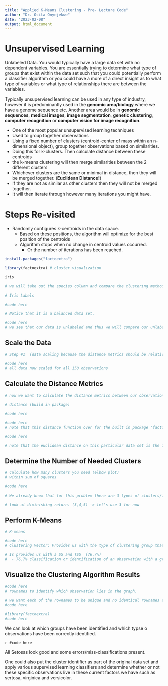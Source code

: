 ---
title: "Applied K-Means Clustering - Pre- Lecture Code"
author: "Dr. Osita Onyejekwe"
date: "2023-02-08"
output: html_document
---

# Unsupervised Learning

Unlabeled Data. You would typically have a large data set with no dependent variables. You are essentially trying to determine what type of groups that exist within the data set such that you could potentially perform a classifier algorithm or you could have a more of a direct insight as to what type of variables or what type of relationships there are between the variables.

Typically unsupervised learning can be used in any type of industry, however it is predominantly used in the **genomic area/biology** where we have a genome sequence etc. Another area would be in **genomic sequences**, **medical images**, **image segmentation**, **genetic clustering**, **computer recognition** or **computer vision for image recognition**.


- One of the most popular unsupervised learning techniques 
- Used to group together observations 
- Using a fixed number of clusters (centroid-center of mass within an n-dimensional object), group together observations based on similarities.
- Doing this for k-clusters. Then calculate distance between these centroids  
- the k-means clustering will then merge similarities between the 2 different clusters 
- Whichever clusters are the same or minimal in distance, then they will be merged together. (**Euclidean Distance!**)
- If they are not as similar as other clusters then they will not be merged together. 
- It will then iterate through however many iterations you might have. 


# Steps Re-visited 

- Randomly configures k-centroids in the data space. 
  - Based on these positions, the algorithm will optimize for the best position of the centroids 
  - Algorithm stops when no change in centroid values occurred. 
    - Or the number of iterations has been reached. 
  
```{r, eval = FALSE}

install.packages("factoextra")

```

```{r}
library(factoextra) # cluster visualization 
```

```{r}

iris 

# we will take out the species column and compare the clustering method k-means with our given data (sepal length, width..etc. ) and see if they successfully cluster the corresponding data with the corresponding species. 

```

```{r}

# Iris Labels 

#code here  

# Notice that it is a balanced data set. 

#code here  
# we see that our data is unlabeled and thus we will compare our unlabeled and see how well it does with the above labels! 

```

## Scale the Data 
    
```{r}
# Step #1  (data scaling because the distance metrics should be relatively unweighted and scaling our data down would yield more of a balanced data set since we will be using Euclidean distance and its default).

#code here  
# all data now scaled for all 150 observations 

```
    
## Calculate the Distance Metrics    
    
```{r}
# now we want to calculate the distance metrics between our observations. 

# distance (build in package)

#code here  

#code here  
# note that this distance function over for the built in package 'factoextra' , that is essentially the distance metric (euclidean distance) and it will look like 

#code here  

# note that the euclidean distance on this particular data set is the first 2-7 rows. 
```

## Determine the Number of Needed Clusters 

```{r}

# calculate how many clusters you need (elbow plot)
# within sum of squares

#code here  

# We already know that for this problem there are 3 types of clusters/features/groups that we want to cluster this to. 

# look at diminishing return. (3,4,5) -> let's use 3 for now 
```

## Perform K-Means 


```{r}

# K-means 

#code here  
# Clustering Vector: Provides us with the type of clustering group that each of our observation are a part of. 

# Is provides us with a SS and TSS  (76.7%) 
#  - 76.7% classification or identification of an observation with a group - it's ok..could be better. 

```

## Visualize the Clustering Algorithm Results 

```{r}

#code here  
# rownames to identify which observation lies in the graph. 

# we want each of the rownames to be unique and no identical rownames and that is why we perform the append of the sequential numbers. 
#code here  

```


```{r}
#library(factoextra)
#code here  
```

We can look at which groups have been identified and which typse o observations have been correctly identified. 

```{r}

#code here  ```

All Setosas look good and some errors/miss-classifications present. 

One could also put the cluster identifier as part of the original data set and apply various supervised learning classifiers and determine whether or not these specific observations live in these current factors we have such as sertosa, virginica and versicolor. 








